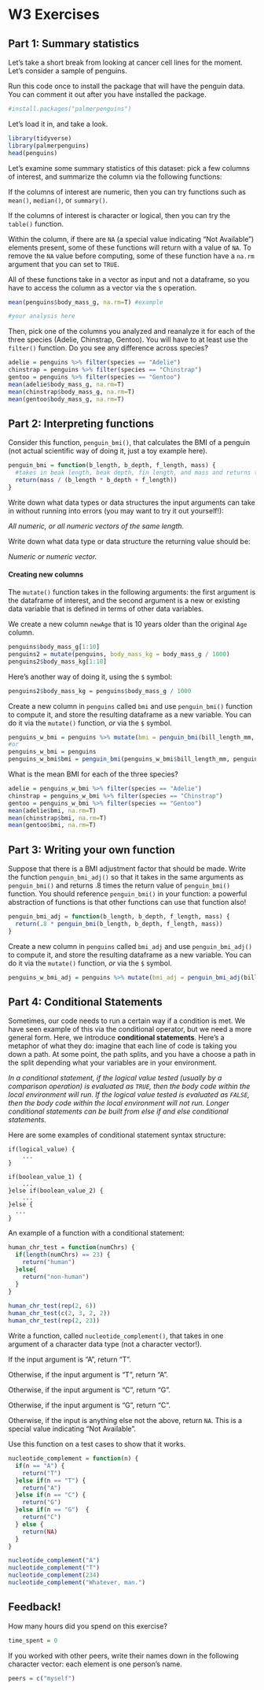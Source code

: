 # W3 Exercises

## Part 1: Summary statistics

Let's take a short break from looking at cancer cell lines for the moment. Let's consider a sample of penguins.

Run this code once to install the package that will have the penguin data. You can comment it out after you have installed the package.

```r
#install.packages("palmerpenguins")
```

Let's load it in, and take a look.

```r
library(tidyverse)
library(palmerpenguins)
head(penguins)
```

Let's examine some summary statistics of this dataset: pick a few columns of interest, and summarize the column via the following functions:

If the columns of interest are numeric, then you can try functions such as `mean()`, `median()`, or `summary()`.

If the columns of interest is character or logical, then you can try the `table()` function.

Within the column, if there are `NA` (a special value indicating "Not Available") elements present, some of these functions will return with a value of `NA`. To remove the `NA` value before computing, some of these function have a `na.rm` argument that you can set to `TRUE`.

All of these functions take in a vector as input and not a dataframe, so you have to access the column as a vector via the `$` operation.

```r
mean(penguins$body_mass_g, na.rm=T) #example

#your analysis here
```

Then, pick one of the columns you analyzed and reanalyze it for each of the three species (Adelie, Chinstrap, Gentoo). You will have to at least use the `filter()` function. Do you see any difference across species?

```r
adelie = penguins %>% filter(species == "Adelie")
chinstrap = penguins %>% filter(species == "Chinstrap")
gentoo = penguins %>% filter(species == "Gentoo")
mean(adelie$body_mass_g, na.rm=T)
mean(chinstrap$body_mass_g, na.rm=T)
mean(gentoo$body_mass_g, na.rm=T)
```

## Part 2: Interpreting functions

Consider this function, `penguin_bmi()`, that calculates the BMI of a penguin (not actual scientific way of doing it, just a toy example here).

```r
penguin_bmi = function(b_length, b_depth, f_length, mass) {
  #takes in beak length, beak depth, fin length, and mass and returns the BMI.
  return(mass / (b_length * b_depth + f_length))
}
```

Write down what data types or data structures the input arguments can take in without running into errors (you may want to try it out yourself!):

*All numeric, or all numeric vectors of the same length.*

Write down what data type or data structure the returning value should be:

*Numeric or numeric vector.*

#### Creating new columns

The `mutate()` function takes in the following arguments: the first argument is the dataframe of interest, and the second argument is a new or existing data variable that is defined in terms of other data variables.

We create a new column `newAge` that is 10 years older than the original `Age` column.

```r
penguins$body_mass_g[1:10]
penguins2 = mutate(penguins, body_mass_kg = body_mass_g / 1000)
penguins2$body_mass_kg[1:10]
```

Here's another way of doing it, using the `$` symbol:

```r
penguins2$body_mass_kg = penguins$body_mass_g / 1000
```

Create a new column in `penguins` called `bmi` and use `penguin_bmi()` function to compute it, and store the resulting dataframe as a new variable. You can do it via the `mutate()` function, *or* via the `$` symbol.

```r
penguins_w_bmi = penguins %>% mutate(bmi = penguin_bmi(bill_length_mm, bill_depth_mm, flipper_length_mm, body_mass_g))
#or
penguins_w_bmi = penguins
penguins_w_bmi$bmi = penguin_bmi(penguins_w_bmi$bill_length_mm, penguins_w_bmi$bill_depth_mm, penguins_w_bmi$flipper_length_mm, penguins_w_bmi$body_mass_g)
```

What is the mean BMI for each of the three species?

```r
adelie = penguins_w_bmi %>% filter(species == "Adelie")
chinstrap = penguins_w_bmi %>% filter(species == "Chinstrap")
gentoo = penguins_w_bmi %>% filter(species == "Gentoo")
mean(adelie$bmi, na.rm=T)
mean(chinstrap$bmi, na.rm=T)
mean(gentoo$bmi, na.rm=T)
```

## Part 3: Writing your own function

Suppose that there is a BMI adjustment factor that should be made. Write the function `penguin_bmi_adj()` so that it takes in the same arguments as `penguin_bmi()` and returns .8 times the return value of `penguin_bmi()` function. You should reference `penguin_bmi()` in your function: a powerful abstraction of functions is that other functions can use that function also!

```r
penguin_bmi_adj = function(b_length, b_depth, f_length, mass) {
  return(.8 * penguin_bmi(b_length, b_depth, f_length, mass))
}
```

Create a new column in `penguins` called `bmi_adj` and use `penguin_bmi_adj()` to compute it, and store the resulting dataframe as a new variable. You can do it via the `mutate()` function, *or* via the `$` symbol.

```r
penguins_w_bmi_adj = penguins %>% mutate(bmi_adj = penguin_bmi_adj(bill_length_mm, bill_depth_mm, flipper_length_mm, body_mass_g))
```

## Part 4: Conditional Statements

Sometimes, our code needs to run a certain way if a condition is met. We have seen example of this via the conditional operator, but we need a more general form. Here, we introduce **conditional statements**. Here's a metaphor of what they do: imagine that each line of code is taking you down a path. At some point, the path splits, and you have a choose a path in the split depending what your variables are in your environment.

*In a conditional statement, if the logical value tested (usually by a comparison operation) is evaluated as `TRUE`, then the body code within the local environment will run. If the logical value tested is evaluated as `FALSE`, then the body code within the local environment will not run. Longer conditional statements can be built from else if and else conditional statements.*

Here are some examples of conditional statement syntax structure:

```         
if(logical_value) {
    ...
}
```

```         
if(boolean_value_1) {
    ...
}else if(boolean_value_2) {
    ...
}else {
  ...
}
```

An example of a function with a conditional statement:

```r
human_chr_test = function(numChrs) {
  if(length(numChrs) == 23) {
  	return("human")
  }else{
  	return("non-human")
  }
}
  
human_chr_test(rep(2, 6))
human_chr_test(c(2, 3, 2, 2))
human_chr_test(rep(2, 23))
```

Write a function, called `nucleotide_complement()`, that takes in one argument of a character data type (not a character vector!).

If the input argument is "A", return "T".

Otherwise, if the input argument is "T", return "A".

Otherwise, if the input argument is "C", return "G".

Otherwise, if the input argument is "G", return "C".

Otherwise, if the input is anything else not the above, return `NA`. This is a special value indicating "Not Available".

Use this function on a test cases to show that it works.

```r
nucleotide_complement = function(n) {
  if(n == "A") { 
    return("T")
  }else if(n == "T") {
    return("A")
  }else if(n == "C") {
    return("G")
  }else if(n == "G")  {
    return("C")
  } else { 
    return(NA)
  }
}

nucleotide_complement("A")
nucleotide_complement("T")
nucleotide_complement(234)
nucleotide_complement("Whatever, man.")
```

## Feedback!

How many hours did you spend on this exercise?

```r
time_spent = 0 
```

If you worked with other peers, write their names down in the following character vector: each element is one person's name.

```r
peers = c("myself")
```
